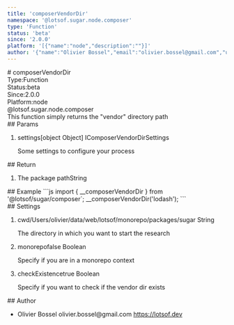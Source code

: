 ```yaml
---
title: 'composerVendorDir'
namespace: '@lotsof.sugar.node.composer'
type: 'Function'
status: 'beta'
since: '2.0.0'
platform: '[{"name":"node","description":""}]'
author: '{"name":"Olivier Bossel","email":"olivier.bossel@gmail.com","url":"https://lotsof.dev"}'
---
```

<div class="docmap-mdx">
# composerVendorDir
<div class="_metas">
<div class="_type"><span class="_type-label">Type:</span><span class="_type-value">Function</span></div>
<div class="_status"><span class="_status-label">Status:</span><span class="_status-value -beta">beta</span></div>
<div class="_since"><span class="_since-label">Since:</span><span class="_since-value">2.0.0</span></div>
<div class="_platform"><span class="_platform-label">Platform:</span><span class="_platform-value -node">node</span></div>
</div>
<div class="_namespace">@lotsof.sugar.node.composer</div>
<div class="_description">
This function simply returns the &quot;vendor&quot; directory path
</div>
<div class="_params">
## Params
<ol class="_list">
<li class="_item">
<span class="_name">settings</span><span class="_default">&lsqb;object Object&rsqb;</span> <span class="_type">IComposerVendorDirSettings</span>
<p class="_description">Some settings to configure your process</p>
</li>
</ol>
</div>
<div class="_return">
## Return
<ol class="_list">
<li class="_item">
<span class="_description">The package path</span><span class="_default"></span><span class="_type">String</span>
</li>
</ol>
</div>
<div class="_examples">
## Example
```js
import { __composerVendorDir } from '@lotsof/sugar/composer`;
__composerVendorDir('lodash');
```
</div>
<div class="_settings">
## Settings
<ol class="_list">
<li class="_item">
<span class="_name">cwd</span><span class="_default">&sol;Users&sol;olivier&sol;data&sol;web&sol;lotsof&sol;monorepo&sol;packages&sol;sugar</span> <span class="_type">String</span>
<p class="_description">The directory in which you want to start the research</p>
</li>
<li class="_item">
<span class="_name">monorepo</span><span class="_default">false</span> <span class="_type">Boolean</span>
<p class="_description">Specify if you are in a monorepo context</p>
</li>
<li class="_item">
<span class="_name">checkExistence</span><span class="_default">true</span> <span class="_type">Boolean</span>
<p class="_description">Specify if you want to check if the vendor dir exists</p>
</li>
</ol>
</div>
<div class="_author">
## Author
<ul class="_list">
<li class="_item">
<span class="_name">Olivier Bossel</span>
<span class="_email">olivier.bossel@gmail.com</span>
<a href="https://lotsof.dev" target="_blank" class="_url">https://lotsof.dev</a>
</li>
</ul>
</div>
</div>